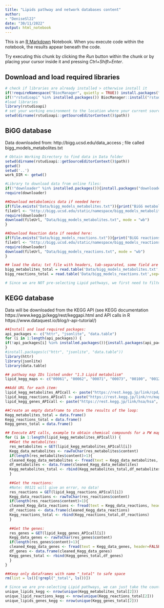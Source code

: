```yaml
---
title: "Lipids pathway and network databases content"
author: 
- "DeniseSl22"
date: "30/11/2022"
output: html_notebook
---
```


This is an [R Markdown](http://rmarkdown.rstudio.com) Notebook. When you execute code within the notebook, the results appear beneath the code. 

Try executing this chunk by clicking the *Run* button within the chunk or by placing your cursor inside it and pressing *Ctrl+Shift+Enter*. 

## Download and load required libraries
```r
# check if libraries are already installed > otherwise install it
if(!requireNamespace("BiocManager", quietly = TRUE)) install.packages("BiocManager",repos = "http://cran.us.r-project.org")
if(!"rstudioapi" %in% installed.packages()) BiocManager::install("rstudioapi")
#load libraries
library(rstudioapi)
# set your working environment to the location where your current source file is saved into.
setwd(dirname(rstudioapi::getSourceEditorContext()$path))
```


## BiGG database
Data downloaded from: http://bigg.ucsd.edu/data_access ; file called bigg_models_metabolites.txt
```r
# Obtain Working Directory to find data in Data folder
setwd(dirname(rstudioapi::getSourceEditorContext()$path))
getwd()
setwd('..')
work_DIR <- getwd()

#Library to download data from online files:
if(!"downloader" %in% installed.packages()){install.packages("downloader")}
require(downloader)

##Download metabolomics data if needed here:
if(file.exists("Data/bigg_models_metabolites.txt")){print("BiGG metabolites already downloaded")}else{
fileUrl <- "http://bigg.ucsd.edu/static/namespace/bigg_models_metabolites.txt"
require(downloader)
download(fileUrl, "Data/bigg_models_metabolites.txt", mode = "wb")
}

##Download Reaction data if needed here:
if(file.exists("Data/bigg_models_reactions.txt")){print("BiGG reactions already downloaded")}else{
fileUrl <- "http://bigg.ucsd.edu/static/namespace/bigg_models_reactions.txt"
require(downloader)
download(fileUrl, "Data/bigg_models_reactions.txt", mode = "wb")
}

## load the data; txt file with headers, tab-separated, some field are empty so needs "fill =TRUE" .
bigg_metabolites_total = read.table('Data/bigg_models_metabolites.txt',sep='\t', header = TRUE, fill = TRUE) 
bigg_reactions_total = read.table('Data/bigg_models_reactions.txt',sep='\t', header = TRUE, fill = TRUE) 

# Since we are NOT pre-selecting Lipid pathways, we first need to filter the data

```
## KEGG database
Data will be downloaded from the KEGG API (see KEGG documentation https://www.kegg.jp/kegg/rest/keggapi.html and API calls in R https://www.dataquest.io/blog/r-api-tutorial/)
```r
##Install and load required packages:
api_packages <- c("httr", "jsonlite", "data.table")
for (i in 1:length(api_packages)) {
if(!api_packages[i] %in% installed.packages()){install.packages(api_packages[i])}
}
#install.packages(c("httr", "jsonlite", "data.table"))
library(httr)
library(jsonlite)
library(data.table)

## pathway map IDs listed under "1.3 Lipid metabolism"
lipid_kegg_maps <- c("00061", "00062", "00071", "00073", "00100", "00120", "00121", "00140", "00561", "00564", "00565", "00600", "00590", "00591", "00592", "01040") 

##Add URL for each item:
lipid_kegg_metabolites_APIcall <- paste("https://rest.kegg.jp/link/cpd/map", lipid_kegg_maps, sep="")
lipid_kegg_reactions_APIcall <- paste("https://rest.kegg.jp/link/rn/map", lipid_kegg_maps, sep="")
lipid_kegg_genes_APIcall <- paste("https://rest.kegg.jp/link/hsa/hsa", lipid_kegg_maps, sep="")

##Create an empty dataframe to store the results of the loop:
Kegg_metabolites_total = data.frame()
Kegg_reactions_total = data.frame()
Kegg_genes_total = data.frame()

## Execute API calls, example to obtain chemical compounds for a PW map:
for (i in 1:length(lipid_kegg_metabolites_APIcall)) {
  ##Get the metabolites:
  res_metabolites = GET(lipid_kegg_metabolites_APIcall[i])
  Kegg_data_metabolites <- rawToChar(res_metabolites$content)
  if(length(res_metabolites$content)>1){
  cleaned_Kegg_data_metabolites <- fread(text = Kegg_data_metabolites, header=FALSE)
  df_metabolites <- data.frame(cleaned_Kegg_data_metabolites)
  Kegg_metabolites_total <- rbind(Kegg_metabolites_total,df_metabolites)
  }
  
  ##Get the reactions:
  #Note: 00121 will give an error, no data!
  res_reactions = GET(lipid_kegg_reactions_APIcall[i])
  Kegg_data_reactions <- rawToChar(res_reactions$content)
  if(length(res_reactions$content)>1){
  cleaned_Kegg_data_reactions <- fread(text = Kegg_data_reactions, header=FALSE)
  df_reactions <- data.frame(cleaned_Kegg_data_reactions)
  Kegg_reactions_total <- rbind(Kegg_reactions_total,df_reactions)
  }
  
  ##Get the genes:
  res_genes = GET(lipid_kegg_genes_APIcall[i])
  Kegg_data_genes <- rawToChar(res_genes$content)
  if(length(res_genes$content)>1){
  cleaned_Kegg_data_genes <- fread(text = Kegg_data_genes, header=FALSE, fill = TRUE)
  df_genes <- data.frame(cleaned_Kegg_data_genes)
  Kegg_genes_total <- rbind(Kegg_genes_total,df_genes)
  }
}

##Keep only dataframes with name "_total" to safe space
rm(list = ls()[!grepl("_total", ls())])

# Since we are pre-selecting Lipid pathways, we can just take the count of unique entries:
unique_lipids_kegg <- nrow(unique(Kegg_metabolites_total[2]))
unique_lipid_reactions_kegg <- nrow(unique(Kegg_reactions_total[2]))
unique_lipids_genes_kegg <- nrow(unique(Kegg_genes_total[2]))

```



